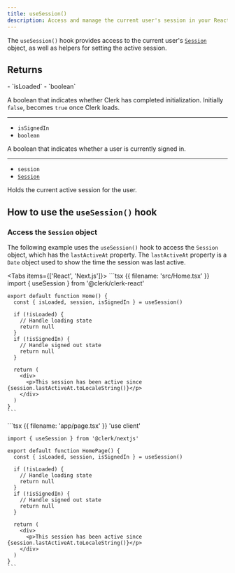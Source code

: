 ```yaml
---
title: useSession()
description: Access and manage the current user's session in your React application with Clerk's useSession() hook.
---
```


The `useSession()` hook provides access to the current user's [`Session`](/docs/references/javascript/session) object, as well as helpers for setting the active session.

## Returns

<Properties>
  - `isLoaded`
  - `boolean`

  A boolean that indicates whether Clerk has completed initialization. Initially `false`, becomes `true` once Clerk loads.

  ---

  - `isSignedIn`
  - `boolean`

  A boolean that indicates whether a user is currently signed in.

  ---

  - `session`
  - [`Session`](/docs/references/javascript/session)

  Holds the current active session for the user.
</Properties>

## How to use the `useSession()` hook

### Access the `Session` object

The following example uses the `useSession()` hook to access the `Session` object, which has the `lastActiveAt` property. The `lastActiveAt` property is a `Date` object used to show the time the session was last active.

<Tabs items={['React', 'Next.js']}>
  <Tab>
    ```tsx {{ filename: 'src/Home.tsx' }}
    import { useSession } from '@clerk/clerk-react'

    export default function Home() {
      const { isLoaded, session, isSignedIn } = useSession()

      if (!isLoaded) {
        // Handle loading state
        return null
      }
      if (!isSignedIn) {
        // Handle signed out state
        return null
      }

      return (
        <div>
          <p>This session has been active since {session.lastActiveAt.toLocaleString()}</p>
        </div>
      )
    }
    ```
  </Tab>

  <Tab>
    ```tsx {{ filename: 'app/page.tsx' }}
    'use client'

    import { useSession } from '@clerk/nextjs'

    export default function HomePage() {
      const { isLoaded, session, isSignedIn } = useSession()

      if (!isLoaded) {
        // Handle loading state
        return null
      }
      if (!isSignedIn) {
        // Handle signed out state
        return null
      }

      return (
        <div>
          <p>This session has been active since {session.lastActiveAt.toLocaleString()}</p>
        </div>
      )
    }
    ```
  </Tab>
</Tabs>
